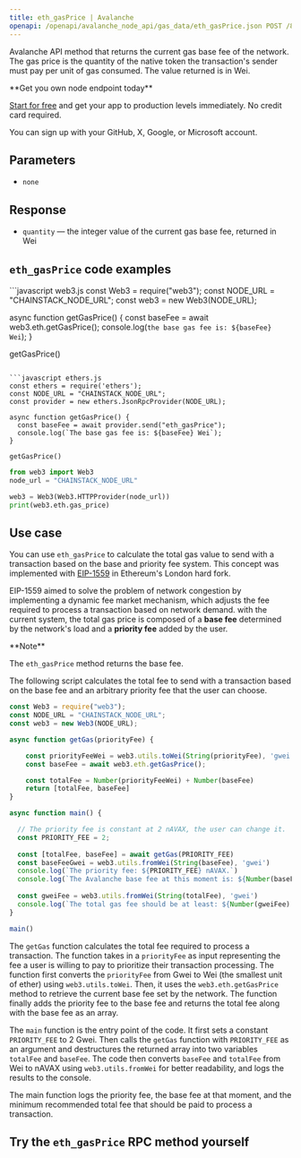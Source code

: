 ---
title: eth_gasPrice | Avalanche
openapi: /openapi/avalanche_node_api/gas_data/eth_gasPrice.json POST /8763cb5a211e1d4345acd51bde484c00/ext/bc/C/rpc
---

Avalanche API method that returns the current gas base fee of the network. The gas price is the quantity of the native token the transaction's sender must pay per unit of gas consumed. The value returned is in Wei.

<Check>
**Get you own node endpoint today**

[Start for free](https://console.chainstack.com/) and get your app to production levels immediately. No credit card required.

You can sign up with your GitHub, X, Google, or Microsoft account.
</Check>


## Parameters

* `none`

## Response

* `quantity` — the integer value of the current gas base fee, returned in Wei

## `eth_gasPrice` code examples

<CodeGroup>
```javascript web3.js
const Web3 = require("web3");
const NODE_URL = "CHAINSTACK_NODE_URL";
const web3 = new Web3(NODE_URL);

async function getGasPrice() {
  const baseFee = await web3.eth.getGasPrice();
  console.log(`the base gas fee is: ${baseFee} Wei`);
}

getGasPrice()
```

```javascript ethers.js
const ethers = require('ethers');
const NODE_URL = "CHAINSTACK_NODE_URL";
const provider = new ethers.JsonRpcProvider(NODE_URL);

async function getGasPrice() {
  const baseFee = await provider.send("eth_gasPrice");
  console.log(`The base gas fee is: ${baseFee} Wei`);
}

getGasPrice()
```

```python web3.py
from web3 import Web3  
node_url = "CHAINSTACK_NODE_URL"

web3 = Web3(Web3.HTTPProvider(node_url)) 
print(web3.eth.gas_price)  
```
</CodeGroup>


## Use case

You can use `eth_gasPrice` to calculate the total gas value to send with a transaction based on the base and priority fee system. This concept was implemented with [EIP-1559](https://metamask.io/1559/) in Ethereum's London hard fork.

EIP-1559 aimed to solve the problem of network congestion by implementing a dynamic fee market mechanism, which adjusts the fee required to process a transaction based on network demand. with the current system, the total gas price is composed of a **base fee** determined by the network's load and a **priority fee** added by the user.

<Note>
**Note**

The `eth_gasPrice` method returns the base fee.
</Note>


The following script calculates the total fee to send with a transaction based on the base fee and an arbitrary priority fee that the user can choose.

```javascript index.js
const Web3 = require("web3");
const NODE_URL = "CHAINSTACK_NODE_URL";
const web3 = new Web3(NODE_URL);

async function getGas(priorityFee) {

    const priorityFeeWei = web3.utils.toWei(String(priorityFee), 'gwei');
    const baseFee = await web3.eth.getGasPrice();

    const totalFee = Number(priorityFeeWei) + Number(baseFee)
    return [totalFee, baseFee]
}

async function main() {

  // The priority fee is constant at 2 nAVAX, the user can change it.
  const PRIORITY_FEE = 2;
  
  const [totalFee, baseFee] = await getGas(PRIORITY_FEE)
  const baseFeeGwei = web3.utils.fromWei(String(baseFee), 'gwei')
  console.log(`The priority fee: ${PRIORITY_FEE} nAVAX.`)
  console.log(`The Avalanche base fee at this moment is: ${Number(baseFeeGwei).toFixed(2)} nAVAX.`)
  
  const gweiFee = web3.utils.fromWei(String(totalFee), 'gwei')
  console.log(`The total gas fee should be at least: ${Number(gweiFee).toFixed(2)} nAVAX.`)
}

main()
```


The `getGas` function calculates the total fee required to process a transaction. The function takes in a `priorityFee` as input representing the fee a user is willing to pay to prioritize their transaction processing. The function first converts the `priorityFee` from Gwei to Wei (the smallest unit of ether) using `web3.utils.toWei`. Then, it uses the `web3.eth.getGasPrice` method to retrieve the current base fee set by the network. The function finally adds the priority fee to the base fee and returns the total fee along with the base fee as an array.

The `main` function is the entry point of the code. It first sets a constant `PRIORITY_FEE` to 2 Gwei. Then calls the `getGas` function with `PRIORITY_FEE` as an argument and destructures the returned array into two variables `totalFee` and `baseFee`. The code then converts `baseFee` and `totalFee` from Wei to nAVAX using `web3.utils.fromWei` for better readability, and logs the results to the console.

The main function logs the priority fee, the base fee at that moment, and the minimum recommended total fee that should be paid to process a transaction.

## Try the `eth_gasPrice` RPC method yourself